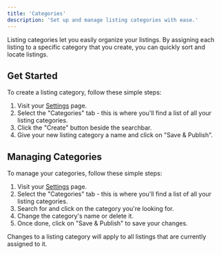 ```yaml
---
title: 'Categories'
description: 'Set up and manage listing categories with ease.'
---
```


Listing categories let you easily organize your listings. By assigning each listing to a specific category that you create, you can quickly sort and locate listings.

## Get Started

To create a listing category, follow these simple steps:

1. Visit your [Settings](https://listingopen.com/settings) page.
2. Select the "Categories" tab - this is where you'll find a list of all your listing categories.
3. Click the "Create" button beside the searchbar.
4. Give your new listing category a name and click on "Save & Publish".

## Managing Categories

To manage your categories, follow these simple steps:

1. Visit your [Settings](https://listingopen.com/settings) page.
2. Select the "Categories" tab - this is where you'll find a list of all your listing categories.
3. Search for and click on the category you're looking for.
4. Change the category's name or delete it.
5. Once done, click on "Save & Publish" to save your changes.

<Note>Changes to a listing category will apply to all listings that are currently assigned to it.</Note>
